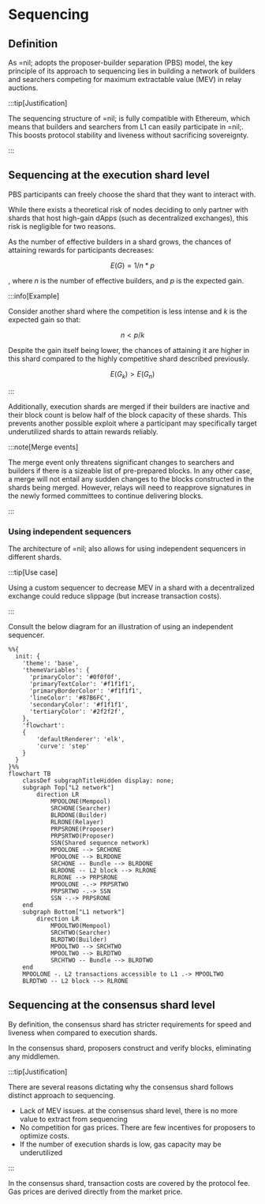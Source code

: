 # Sequencing

## Definition

As =nil; adopts the proposer-builder separation (PBS) model, the key principle of its approach to sequencing lies in building a network of builders and searchers competing for maximum extractable value (MEV) in relay auctions.

:::tip[Justification]

The sequencing structure of =nil; is fully compatible with Ethereum, which means that builders and searchers from L1 can easily participate in =nil;. This boosts protocol stability and liveness without sacrificing sovereignty.

:::

## Sequencing at the execution shard level

PBS participants can freely choose the shard that they want to interact with. 

While there exists a theoretical risk of nodes deciding to only partner with shards that host high-gain dApps (such as decentralized exchanges), this risk is negligible for two reasons.

As the number of effective builders in a shard grows, the chances of attaining rewards for participants decreases:

$$
E(G) = 1/n * p
$$

, where $n$ is the number of effective builders, and $p$ is the expected gain.

:::info[Example]

Consider another shard where the competition is less intense and $k$ is the expected gain so that: 

$$
n \lt p/k
$$

Despite the gain itself being lower, the chances of attaining it are higher in this shard compared to the highly competitive shard described previously.

$$
E(G_k) \gt E(G_n)
$$

:::

Additionally, execution shards are merged if their builders are inactive and their block count is below half of the block capacity of these shards. This prevents another possible exploit where a participant may specifically target underutilized shards to attain rewards reliably.

:::note[Merge events]

The merge event only threatens significant changes to searchers and builders if there is a sizeable list of pre-prepared blocks. In any other case, a merge will not entail any sudden changes to the blocks constructed in the shards being merged. However, relays will need to reapprove signatures in the newly formed committees to continue delivering blocks. 

:::

### Using independent sequencers

The architecture of =nil; also allows for using independent sequencers in different shards.

:::tip[Use case]

Using a custom sequencer to decrease MEV in a shard with a decentralized exchange could reduce slippage (but increase transaction costs).

:::

Consult the below diagram for an illustration of using an independent sequencer.

```mermaid
%%{
  init: {
    'theme': 'base',
    'themeVariables': {
      'primaryColor': '#0f0f0f',
      'primaryTextColor': '#f1f1f1',
      'primaryBorderColor': '#f1f1f1',
      'lineColor': '#87B6FC',
      'secondaryColor': '#f1f1f1',
      'tertiaryColor': '#2f2f2f',
    },
    'flowchart':
    {
        'defaultRenderer': 'elk',
        'curve': 'step'
    }
  }
}%%
flowchart TB
    classDef subgraphTitleHidden display: none;
    subgraph Top["L2 network"]
        direction LR
            MPOOLONE(Mempool)
            SRCHONE(Searcher)
            BLRDONE(Builder)
            RLRONE(Relayer)
            PRPSRONE(Proposer)
            PRPSRTWO(Proposer)
            SSN(Shared sequence network)
            MPOOLONE --> SRCHONE
            MPOOLONE --> BLRDONE
            SRCHONE -- Bundle --> BLRDONE
            BLRDONE -- L2 block --> RLRONE
            RLRONE --> PRPSRONE
            MPOOLONE -.-> PRPSRTWO
            PRPSRTWO -.-> SSN
            SSN -.-> PRPSRONE
    end
    subgraph Bottom["L1 network"]
        direction LR
            MPOOLTWO(Mempool)
            SRCHTWO(Searcher)
            BLRDTWO(Builder)
            MPOOLTWO --> SRCHTWO
            MPOOLTWO --> BLRDTWO
            SRCHTWO -- Bundle --> BLRDTWO
    end
    MPOOLONE -. L2 transactions accessible to L1 .-> MPOOLTWO
    BLRDTWO -- L2 block --> RLRONE
```

## Sequencing at the consensus shard level

By definition, the consensus shard has stricter requirements for speed and liveness when compared to execution shards.

In the consensus shard, proposers construct and verify blocks, eliminating any middlemen. 

:::tip[Justification]

There are several reasons dictating why the consensus shard follows distinct approach to sequencing.

* Lack of MEV issues. at the consensus shard level, there is no more value to extract from sequencing
* No competition for gas prices. There are few incentives for proposers to optimize costs.
* If the number of execution shards is low, gas capacity may be underutilized

:::

In the consensus shard, transaction costs are covered by the protocol fee. Gas prices are derived directly from the market price.